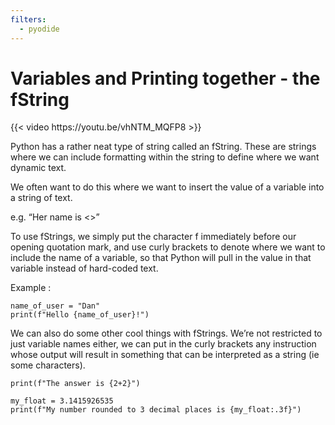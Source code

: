 ```yaml
---
filters:
  - pyodide
---
```


# Variables and Printing together - the fString

{{< video https://youtu.be/vhNTM_MQFP8 >}}

Python has a rather neat type of string called an fString.  These are strings where we can include formatting within the string to define where we want dynamic text.

We often want to do this where we want to insert the value of a variable into a string of text.


e.g. “Her name is <<insert name here>>”

To use fStrings, we simply put the character f immediately before our opening quotation mark, and use curly brackets to denote where we want to include the name of a variable, so that Python will pull in the value in that variable instead of hard-coded text.

Example :
```pyodide-python
name_of_user = "Dan"
print(f"Hello {name_of_user}!")
```

We can also do some other cool things with fStrings.  We’re not restricted to just variable names either, we can put in the curly brackets any instruction whose output will result in something that can be interpreted as a string (ie some characters).

```pyodide-python
print(f"The answer is {2+2}")
```

```pyodide-python
my_float = 3.1415926535
print(f"My number rounded to 3 decimal places is {my_float:.3f}")
```
